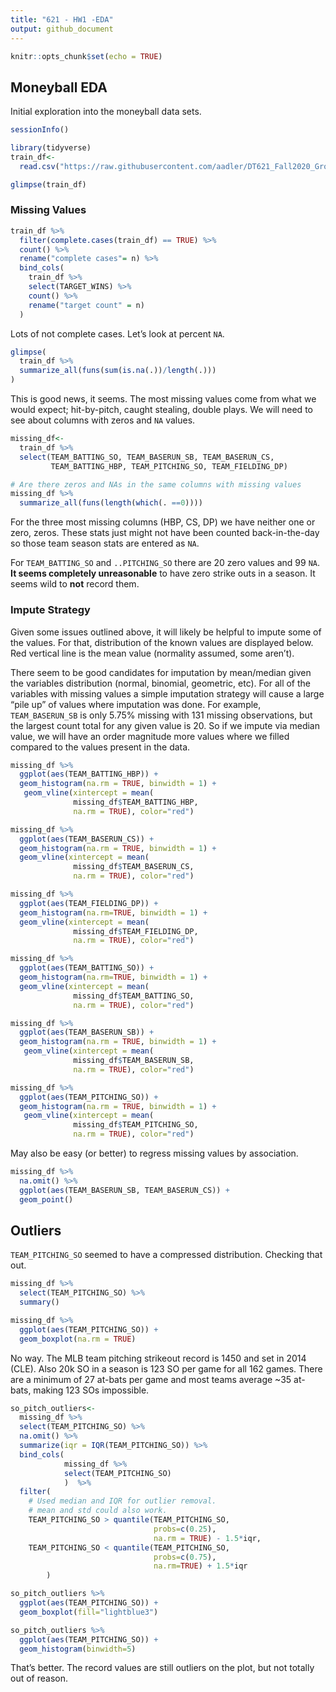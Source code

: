 ```yaml
---
title: "621 - HW1 -EDA"
output: github_document
---
```


```r
knitr::opts_chunk$set(echo = TRUE)
```

## Moneyball EDA

Initial exploration into the moneyball data sets. 

```r
sessionInfo()
```


```r
library(tidyverse)
train_df<- 
  read.csv("https://raw.githubusercontent.com/aadler/DT621_Fall2020_Group2/master/HW1/data/moneyball-training-data.csv?token=AJP53VUTHKQNVGSBWE3U7KC7KDWP4")
```


```r
glimpse(train_df)
```

### Missing Values

```r
train_df %>%
  filter(complete.cases(train_df) == TRUE) %>%
  count() %>%
  rename("complete cases"= n) %>%
  bind_cols(
    train_df %>%
    select(TARGET_WINS) %>%
    count() %>%
    rename("target count" = n)
  )
```

Lots of not complete cases. Let's look at percent `NA`.

```r
glimpse(
  train_df %>%
  summarize_all(funs(sum(is.na(.))/length(.)))
) 
```

This is good news, it seems. The most missing values come from what we would expect; hit-by-pitch, caught stealing, double plays. We will need to see about columns with zeros and `NA` values. 

```r
missing_df<-
  train_df %>%
  select(TEAM_BATTING_SO, TEAM_BASERUN_SB, TEAM_BASERUN_CS,
         TEAM_BATTING_HBP, TEAM_PITCHING_SO, TEAM_FIELDING_DP)

# Are there zeros and NAs in the same columns with missing values
missing_df %>%
  summarize_all(funs(length(which(. ==0))))
```

For the three most missing columns (HBP, CS, DP) we have neither one or zero, zeros. These stats just might not have been counted back-in-the-day so those team season stats are entered as `NA`. 

For `TEAM_BATTING_SO` and `..PITCHING_SO` there are 20 zero values and 99 `NA`. **It seems completely unreasonable** to have zero strike outs in a season. It seems wild to **not** record them. 

### Impute Strategy 

Given some issues outlined above, it will likely be helpful to impute some of the values. For that, distribution of the known values are displayed below. Red vertical line is the mean value (normality assumed, some aren't). 

There seem to be good candidates for imputation by mean/median given the variables distribution (normal, binomial, geometric, etc). For all of the variables with missing values a simple imputation strategy will cause a large "pile up" of values where imputation was done. For example, `TEAM_BASERUN_SB` is only 5.75% missing with 131 missing observations, but the largest count total for any given value is 20. So if we impute via median value, we will have an order magnitude more values where we filled compared to the values present in the data. 


```r
missing_df %>%
  ggplot(aes(TEAM_BATTING_HBP)) +
  geom_histogram(na.rm = TRUE, binwidth = 1) +
   geom_vline(xintercept = mean(
              missing_df$TEAM_BATTING_HBP,
              na.rm = TRUE), color="red") 

missing_df %>%
  ggplot(aes(TEAM_BASERUN_CS)) +
  geom_histogram(na.rm = TRUE, binwidth = 1) +
  geom_vline(xintercept = mean(
              missing_df$TEAM_BASERUN_CS,
              na.rm = TRUE), color="red")

missing_df %>%
  ggplot(aes(TEAM_FIELDING_DP)) +
  geom_histogram(na.rm=TRUE, binwidth = 1) +
  geom_vline(xintercept = mean(
              missing_df$TEAM_FIELDING_DP,
              na.rm = TRUE), color="red")

missing_df %>%
  ggplot(aes(TEAM_BATTING_SO)) +
  geom_histogram(na.rm=TRUE, binwidth = 1) +
  geom_vline(xintercept = mean(
              missing_df$TEAM_BATTING_SO,
              na.rm = TRUE), color="red")

missing_df %>%
  ggplot(aes(TEAM_BASERUN_SB)) +
  geom_histogram(na.rm = TRUE, binwidth = 1) +
   geom_vline(xintercept = mean(
              missing_df$TEAM_BASERUN_SB,
              na.rm = TRUE), color="red")

missing_df %>%
  ggplot(aes(TEAM_PITCHING_SO)) +
  geom_histogram(na.rm = TRUE, binwidth = 1) +
   geom_vline(xintercept = mean(
              missing_df$TEAM_PITCHING_SO,
              na.rm = TRUE), color="red")
```

May also be easy (or better) to regress missing values by association.  

```r
missing_df %>%
  na.omit() %>%
  ggplot(aes(TEAM_BASERUN_SB, TEAM_BASERUN_CS)) +
  geom_point()
```


## Outliers

`TEAM_PITCHING_SO` seemed to have a compressed distribution. Checking that out. 

```r
missing_df %>%
  select(TEAM_PITCHING_SO) %>%
  summary()

missing_df %>%
  ggplot(aes(TEAM_PITCHING_SO)) +
  geom_boxplot(na.rm = TRUE)
```

No way. The MLB team pitching strikeout record is 1450 and set in 2014 (CLE). Also 20k SO in a season is 123 SO per game for all 162 games. There are a minimum of 27 at-bats per game and most teams average ~35 at-bats, making 123 SOs impossible. 


```r
so_pitch_outliers<-
  missing_df %>%
  select(TEAM_PITCHING_SO) %>%
  na.omit() %>%
  summarize(iqr = IQR(TEAM_PITCHING_SO)) %>%
  bind_cols(
            missing_df %>% 
            select(TEAM_PITCHING_SO)
            )  %>%
  filter(
    # Used median and IQR for outlier removal. 
    # mean and std could also work.
    TEAM_PITCHING_SO > quantile(TEAM_PITCHING_SO,
                                probs=c(0.25), 
                                na.rm = TRUE) - 1.5*iqr, 
    TEAM_PITCHING_SO < quantile(TEAM_PITCHING_SO, 
                                probs=c(0.75), 
                                na.rm=TRUE) + 1.5*iqr
        ) 

so_pitch_outliers %>%
  ggplot(aes(TEAM_PITCHING_SO)) +
  geom_boxplot(fill="lightblue3")

so_pitch_outliers %>%
  ggplot(aes(TEAM_PITCHING_SO)) +
  geom_histogram(binwidth=5)
```

That's better. The record values are still outliers on the plot, but not totally out of reason. 










